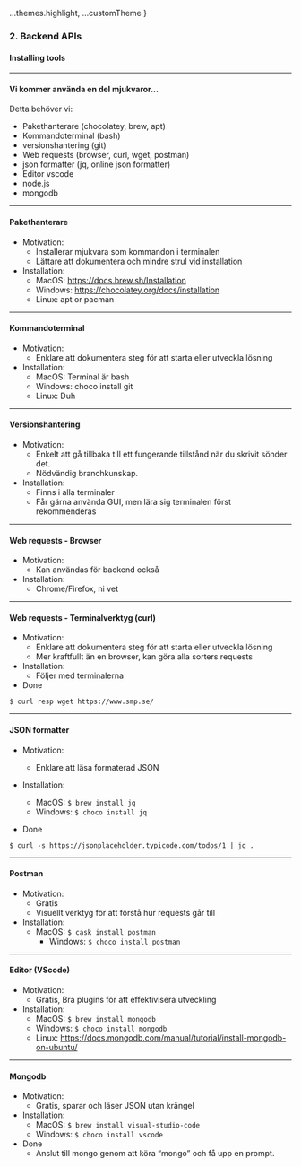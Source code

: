 
  ...themes.highlight,
  ...customTheme
}

### 2. Backend APIs
#### Installing tools

---
#### Vi kommer använda en del mjukvaror...

Detta behöver vi:
* Pakethanterare (chocolatey, brew, apt)
* Kommandoterminal (bash)
* versionshantering (git)
* Web requests (browser, curl, wget, postman)
* json formatter (jq, online json formatter)
* Editor vscode
* node.js
* mongodb

---

#### Pakethanterare

* Motivation:
  * Installerar mjukvara som kommandon i terminalen
  * Lättare att dokumentera och mindre strul vid installation
* Installation:
  * MacOS: <a href="https://docs.brew.sh/Installation" target="blank">https://docs.brew.sh/Installation</a>
  * Windows: <a href="https://chocolatey.org/docs/installation" target="_blank">https://chocolatey.org/docs/installation</a>
  * Linux: apt or pacman

---
#### Kommandoterminal
* Motivation:
  * Enklare att dokumentera steg för att starta eller utveckla lösning
* Installation:
  * MacOS: Terminal är bash
  * Windows: choco install git
  * Linux: Duh

---
#### Versionshantering
* Motivation:
  * Enkelt att gå tillbaka till ett fungerande tillstånd när du skrivit sönder det.
  * Nödvändig branchkunskap.
* Installation:
  * Finns i alla terminaler
  * Får gärna använda GUI, men lära sig terminalen först rekommenderas

---
#### Web requests - Browser
* Motivation:
  * Kan användas för backend också
* Installation:
  * Chrome/Firefox, ni vet

---
#### Web requests - Terminalverktyg (curl)
* Motivation:
  * Enklare att dokumentera steg för att starta eller utveckla lösning
  * Mer kraftfullt än en browser, kan göra alla sorters requests
* Installation:
  * Följer med terminalerna
* Done
```
$ curl resp wget https://www.smp.se/
```			 

---
#### JSON formatter
* Motivation:
  * Enklare att läsa formaterad JSON
* Installation:
	* MacOS: ```$ brew install jq```
	* Windows: ```$ choco install jq```

* Done
```
$ curl -s https://jsonplaceholder.typicode.com/todos/1 | jq .
```			 

---
#### Postman
* Motivation:
  * Gratis 
  * Visuellt verktyg för att förstå hur requests går till
* Installation:
  * MacOS: ```$ cask install postman```		 
	* Windows: ```$ choco install postman```

---
#### Editor (VScode)
* Motivation:
  * Gratis, Bra plugins för att effektivisera utveckling
* Installation:
	* MacOS: ```$ brew install mongodb```
	* Windows: ```$ choco install mongodb```
	* Linux: <a href="https://docs.mongodb.com/manual/tutorial/install-mongodb-on-ubuntu/" target="_blank">https://docs.mongodb.com/manual/tutorial/install-mongodb-on-ubuntu/</a>

---	

#### Mongodb
* Motivation:
  * Gratis, sparar och läser JSON utan krångel
* Installation:
	* MacOS: ```$ brew install visual-studio-code```
	* Windows: ```$ choco install vscode```
* Done
  * Anslut till mongo genom att köra “mongo” och få upp en prompt.
